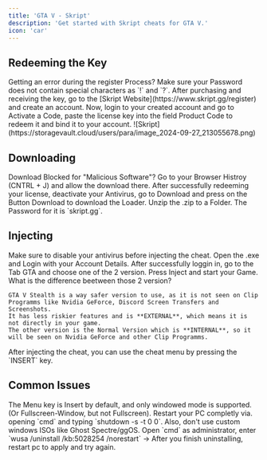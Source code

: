 ```yaml
---
title: 'GTA V - Skript'
description: 'Get started with Skript cheats for GTA V.'
icon: 'car'
---
```


## Redeeming the Key

<Warning>
    Getting an error during the register Process? Make sure your Password does not contain special characters as `!` and `?`.
</Warning>

<Steps>
    <Step title="First Step">
        After purchasing and receiving the key, go to the [Skript Website](https://www.skript.gg/register) and create an account.
    </Step>
    <Step title="Second Step">
        Now, login to your created account and go to Activate a Code, paste the license key into the field Product Code to redeem it and bind it to your account.
    </Step>
</Steps>

<Frame>
    ![Skript](https://storagevault.cloud/users/para/image_2024-09-27_213055678.png)
</Frame>

## Downloading

<Note>
    Download Blocked for "Malicious Software"? Go to your Browser Histroy (CNTRL + J) and allow the download there.
</Note>

<Steps>
    <Step title="First Step">
        After successfully redeeming your license, deactivate your Antivirus, go to Download and press on the Button Download to download the Loader.
    </Step>
    <Step title="Second Step">
        Unzip the .zip to a Folder. The Password for it is `skript.gg`.
    </Step>
</Steps>

## Injecting 

<Note>
    Make sure to disable your antivirus before injecting the cheat.
</Note>

<Steps>
    <Step title="First Step">
        Open the .exe and Login with your Account Details.
    </Step>
    <Step title="Second Step">
        After successfully loggin in, go to the Tab GTA and choose one of the 2 version.
    </Step>
    <Step title="Third Step">
        Press Inject and start your Game.
    </Step>
</Steps>

<Info>
    What is the difference beetween those 2 version?

    GTA V Stealth is a way safer version to use, as it is not seen on Clip Programms like Nvidia GeForce, Discord Screen Transfers and Screenshots. 
    It has less riskier features and is **EXTERNAL**, which means it is not directly in your game. 
    The other version is the Normal Version which is **INTERNAL**, so it will be seen on Nvidia GeForce and other Clip Programms.
</Info>

<Tip>
    After injecting the cheat, you can use the cheat menu by pressing the `INSERT` key. 
</Tip>

## Common Issues

<AccordionGroup>
    <Accordion title="Menu key/no menu or ESP in game">
        The Menu key is Insert by default, and only windowed mode is supported. (Or Fullscreen-Window, but not Fullscreen).
    </Accordion>
    <Accordion title="Loader stuck on 0% (for more than 5 minutes)">
        Restart your PC completly via. opening `cmd` and typing `shutdown -s -t 0 0`. Also, don't use custom windows ISOs like Ghost Spectre/ggOS.
    </Accordion>
    <Accordion title="Error code: 0xC0000603">
        Open `cmd` as administrator, enter `wusa /uninstall /kb:5028254 /norestart` -> After you finish uninstalling, restart pc to apply and try again.
    </Accordion>
</AccordionGroup>